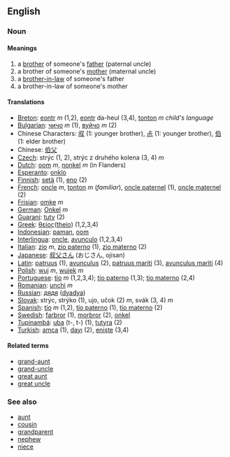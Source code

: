 ==English==
===Noun===
====Meanings====
#a [[brother]] of someone's [[father]] (paternal uncle)
#a brother of someone's [[mother]] (maternal uncle)
#a [[brother-in-law]] of someone's father
#a brother-in-law of someone's mother

====Translations====
*[[Breton]]: [[eontr]] ''m'' (1,2), [[eontr]] da-heul (3,4), [[tonton]] ''m'' ''child's language''
*[[Bulgarian]]: [[чичо]] ''m'' (1), [[вуйчо]] ''m'' (2)
*Chinese Characters: [[叔]] (1: younger brother), [[尗]] (1: younger brother), [[伯]] (1: elder brother)
*Chinese: [[伯父]]
*[[Czech]]: strýc (1, 2), strýc z druhého kolena (3, 4) ''m'' 
*[[Dutch]]: [[oom]] ''m'', [[nonkel]] ''m'' (in Flanders)
*[[Esperanto]]: [[onklo]]
*[[Finnish]]: [[setä]] (1), [[eno]] (2)
*[[French]]: [[oncle]] ''m'', [[tonton]] ''m'' (''familiar''), [[oncle paternel]] (1), [[oncle maternel]] (2)
*[[Frisian]]: [[omke]] ''m''
*[[German]]: [[Onkel]] ''m''
*[[Guaraní]]: [[tuty]] (2)
*[[Greek]]: [[θείος]]([[theio]]) (1,2,3,4)
*[[Indonesian]]: [[paman]], [[oom]]
*[[Interlingua]]: [[oncle]], [[avunculo]] (1,2,3,4)
*[[Italian]]: [[zio]] ''m'', [[zio paterno]] (1), [[zio materno]] (2)
*[[Japanese]]: [[叔父さん]] (おじさん, ojisan)
*[[Latin]]: [[patruus]] (1), [[avunculus]] (2), [[patruus mariti]] (3), [[avunculus mariti]] (4)
*[[Polish]]: [[wuj]] ''m'', [[wujek]] ''m''
*[[Portuguese]]: [[tio]] ''m'' (1,2,3,4); [[tio paterno]] (1,3); [[tio materno]] (2,4)
*[[Romanian]]: [[unchi]] ''m''
*[[Russian]]: [[дядя]] ([[dyadya]])
*[[Slovak]]:  strýc, strýko (1), ujo, učok (2) ''m'', svák (3, 4) ''m''   
*[[Spanish]]: [[tío]] ''m'' (1,2), [[tío paterno]] (1), [[tío materno]] (2)
*[[Swedish]]: [[farbror]] (1), [[morbror]] (2), [[onkel]]
*[[Tupinambá]]: [[uba]] (t-, t-) (1), [[tutyra]] (2)
*[[Turkish]]: [[amca]] (1), [[dayı]] (2), [[enişte]] (3,4)

====Related terms====
*[[grand-aunt]]
*[[grand-uncle]]
*[[great aunt]]
*[[great uncle]]

===See also===
*[[aunt]]
*[[cousin]]
*[[grandparent]]
*[[nephew]]
*[[niece]]